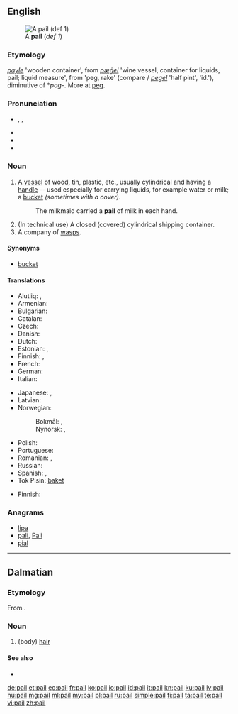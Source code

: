 ==English==
[[Image:Bail_(PSF).png|thumb|A '''pail''' (''def 1'')]]

===Etymology===
{{etyl|enm}} ''[[payle]]'' 'wooden container', from {{etyl|ang}} ''[[pægel|pæġel]]'' 'wine vessel, container for liquids, pail; liquid measure', from {{proto|Germanic|pagilaz|lang=en}} 'peg, rake' (compare {{etyl|dum|-}}/{{etyl|gml|-}} ''[[pegel#Middle Dutch|pegel]]'' 'half pint', {{etyl|da|-}} ''{{l|da|pægel}}'' 'id.'), diminutive of *''pag-''. More at [[peg]].

===Pronunciation===
* {{enPR|pāl}}, {{IPA|/peɪl/}}, {{X-SAMPA|/peIl/}}
* {{audio|en-us-pail.ogg|Audio (US)}}
* {{rhymes|eɪl}}
* {{homophones|pale}}

===Noun===
{{en-noun}}

# A [[vessel]] of wood, tin, plastic, etc., usually cylindrical and having a [[handle]] -- used especially for carrying liquids, for example water or milk; a [[bucket]] ''(sometimes with a cover)''.
#: The milkmaid carried a '''pail''' of milk in each hand.
# (In technical use) A closed (covered) cylindrical shipping container.
# A company of [[wasp]]s.

====Synonyms====
* [[bucket]]

====Translations====
{{trans-top|vessel}}
* Alutiiq: {{tø|ems|wiit'ʀuuq}}, {{tø|ems|witʀuuq}}
* Armenian: {{t-|hy|դույլ|tr=duyl}}
* Bulgarian: {{t+|bg|ведро|n|tr=vedro}}
* Catalan: {{t-|ca|galleda|f}}
* Czech: {{t-|cs|kbelík|m}}
* Danish: {{t-|da|srand}}
* Dutch: {{t+|nl|emmer|m}}
* Estonian: {{t+|et|pang}},  {{t-|et|ämber}}
* Finnish: {{t+|fi|sanko}}, {{t+|fi|ämpäri}}
* French: {{t+|fr|seau|m}}
* German: {{t+|de|Eimer|m}}
* Italian: {{t+|it|secchio}}
{{trans-mid}}
* Japanese: {{t-|ja|手桶|tr=ておけ, teoke|sc=Jpan}}, {{t-|ja|バケツ|tr=baketsu|sc=Jpan}}
* Latvian: {{t+|lv|spainis|m}}
* Norwegian:
*: Bokmål: {{t+|no|bøtte|c}}, {{t-|no|spann|n}}
*: Nynorsk: {{t-|nn|bytte|f|xs=Norwegian Nynorsk}}, {{t-|nn|spann|n|xs=Norwegian Nynorsk}}
* Polish: {{t+|pl|wiadro}}
* Portuguese: {{t+|pt|balde}}
* Romanian: {{t-|ro|găleată|f}}, {{t-|ro|căldare|f}}
* Russian: {{t+|ru|ведро|n|tr=vedró}}
* Spanish: {{t+|es|cubo|m}}, {{t+|es|balde|m}}
* Tok Pisin: [[baket]]
{{trans-bottom}}

{{trans-top|company of wasps}}
* Finnish: {{t+|fi|parvi}}
{{trans-mid}}
{{trans-bottom}}

===Anagrams===
* [[lipa#English|lipa]]
* [[pali#English|pali]], [[Pali#English|Pali]]
* [[pial#English|pial]]

----

==Dalmatian==

===Etymology===
From {{etyl|la|dlm}} {{term|pilus|lang=la}}.

===Noun===
{{head|dlm|noun|g=m}}

# (body) [[hair]]

====See also====
* {{l|dlm|capei}}

[[de:pail]]
[[et:pail]]
[[eo:pail]]
[[fr:pail]]
[[ko:pail]]
[[io:pail]]
[[id:pail]]
[[it:pail]]
[[kn:pail]]
[[ku:pail]]
[[lv:pail]]
[[hu:pail]]
[[mg:pail]]
[[ml:pail]]
[[my:pail]]
[[pl:pail]]
[[ru:pail]]
[[simple:pail]]
[[fi:pail]]
[[ta:pail]]
[[te:pail]]
[[vi:pail]]
[[zh:pail]]